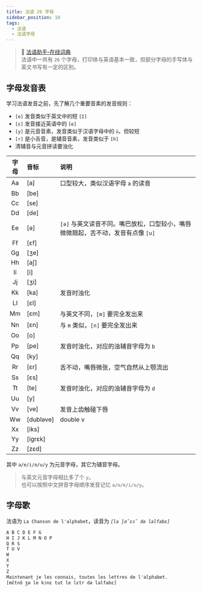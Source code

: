 ```yaml
---
title: 法语 26 字母
sidebar_position: 10
tags:
  - 法语
  - 法语字母
---
```


<Author cost={3} publish="2023-10-19 21:00" update="2023-11-5 17:8" />

> 📖 [法语助手-在线词典](https://www.frdic.com/) <br/>
> 法语中一共有 `26` 个字母，打印体与英语基本一致，但部分字母的手写体与英文书写有一定的区别。

## 字母发音表

学习法语发音之前，先了解几个重要音素的发音规则：

- `[e]` 发音类似于英文中的短 `[I]`
- `[ε]` 发音接近英语中的 `[e]`
- `[y]` 是元音音素，发音类似于汉语字母中的 `ü`，但较短
- `[r]` 是小舌音，是辅音音素，发音类似于 `[h]`
- 清辅音与元音拼读要浊化

| 字母 | 音标      | 说明                                                                             |
| :--: | :-------- | :------------------------------------------------------------------------------- |
|  Aa  | [a]       | 口型较大，类似汉语字母 `a` 的读音                                                |
|  Bb  | [be]      |                                                                                  |
|  Cc  | [se]      |                                                                                  |
|  Dd  | [de]      |                                                                                  |
|  Ee  | [ə]       | `[ə]` 与英文读音不同。嘴巴放松，口型较小，嘴唇微微翘起，舌不动，发音有点像 `[u]` |
|  Ff  | [εf]      |                                                                                  |
|  Gg  | [ʒe]      |                                                                                  |
|  Hh  | [a∫]      |                                                                                  |
|  Ii  | [i]       |                                                                                  |
|  Jj  | [ʒi]      |                                                                                  |
|  Kk  | [ka]      | 发音时浊化                                                                       |
|  Ll  | [εl]      |                                                                                  |
|  Mm  | [εm]      | 与英文不同，`[m]` 要完全发出来                                                   |
|  Nn  | [εn]      | 与 `m` 类似，`[n]` 要完全发出来                                                  |
|  Oo  | [o]       |                                                                                  |
|  Pp  | [pe]      | 发音时浊化，对应的浊辅音字母为 `b`                                               |
|  Qq  | [ky]      |                                                                                  |
|  Rr  | [εr]      | 舌不动，嘴唇微张，空气自然从上颚流出                                             |
|  Ss  | [εs]      |                                                                                  |
|  Tt  | [te]      | 发音时浊化，对应的浊辅音字母为 `d`                                               |
|  Uu  | [y]       |                                                                                  |
|  Vv  | [ve]      | 发音上齿触碰下唇                                                                 |
|  Ww  | [dubləve] | double v                                                                         |
|  Xx  | [iks]     |                                                                                  |
|  Yy  | [igrεk]   |                                                                                  |
|  Zz  | [zεd]     |                                                                                  |

其中 `a/e/i/o/u/y` 为元音字母，其它为辅音字母。

> 与英文元音字母相比多了个 `y`。<br/> 也可以按照中文拼音字母顺序发音记忆 `a/o/e/i/u/y`。

## 字母歌

法语为 `La Chanson de l'alphabet`，读音为 _`[la ∫ɑ̃sɔ̃ də lalfabε]`_

```txt
A B C D E F G
H I J K L M N O P
Q R S
T U V
W
X
Y
Z
Maintenant je les connais, toutes les lettres de l'alphabet.
[mɛ̃tnɑ̃ ʒə le kɔnε tut le lεtr də lalfabε]
```
